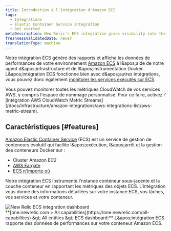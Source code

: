 ```yaml
---
title: Introduction à l'intégration d'Amazon ECS
tags:
  - Integrations
  - Elastic Container Service integration
  - Get started
metaDescription: New Relic's ECS integration gives visibility into the performance of your Amazon ECS environment.
freshnessValidatedDate: never
translationType: machine
---
```


Notre intégration ECS génère des rapports et affiche les données de performances de votre environnement [Amazon ECS](https://docs.aws.amazon.com/ecs/index.html) à l&amp;apos;aide de notre agent d&amp;apos;infrastructure et de l&amp;apos;instrumentation Docker. L&amp;apos;intégration ECS fonctionne bien avec d&amp;apos;autres intégrations, vous pouvez donc également [monitorer les services exécutés sur ECS](/docs/integrations/host-integrations/host-integrations-list/monitor-services-running-amazon-ecs).

<Callout variant="tip">
  Vous pouvez monitorer toutes les métriques CloudWatch de vos services AWS, y compris l&apos;espace de nommage personnalisé. Pour ce faire, activez l’ [intégration AWS CloudWatch Metric Streams](/docs/infrastructure/amazon-integrations/aws-integrations-list/aws-metric-stream).
</Callout>

## Caractéristiques [#features]

[Amazon Elastic Container Service](https://docs.aws.amazon.com/ecs/index.html) (ECS) est un service de gestion de conteneurs évolutif qui facilite l&amp;apos;exécution, l&amp;apos;arrêt et la gestion des conteneurs Docker sur :

* Cluster Amazon EC2
* [AWS Fargate](https://aws.amazon.com/fargate/)
* [ECS n&apos;importe où](https://aws.amazon.com/ecs/anywhere/)

Notre intégration ECS instrumente l&apos;nstance conteneur sous-jacente et la couche conteneur en rapportant les métriques des objets ECS. L&apos;intégration vous donne des informations détaillées sur votre instance ECS, vos tâches, vos services et votre conteneur.

<img title="new-relic-ecs-integration-dashboards.png" alt="New Relic ECS integration dashboard" src="/images/infrastructure_screenshot-crop_aws-ecs-dashboard.webp" />

<figcaption>
  <DNT>**[one.newrelic.com &gt; All capabilities](https://one.newrelic.com/all-capabilities) &amp;gt; All entities &amp;gt; ECS dashboard:**</DNT> L&amp;apos;intégration ECS rapporte des données de performances sur votre conteneur Amazon ECS.
</figcaption>

Les fonctionnalités incluent :

* Visualisez vos données dans <InlinePopover type="dashboards" />pré-construits pour des informations détaillées immédiates dans votre environnement ECS.
* Créez vos propres requêtes et graphiques dans le [générateur de requêtes](/docs/chart-builder/use-chart-builder/get-started/introduction-chart-builder).
* Créer [une condition d&apos;alerte](/docs/ecs-integration-recommended-alert-conditions).
* Explorez l&apos;entité à l&apos;aide de notre [explorateur d&apos;entités](/docs/new-relic-one/use-new-relic-one/ui-data/new-relic-one-entity-explorer).

## Compatibilité et exigences [#requirements]

Exigences:

* Agent de conteneur Amazon ECS 1.21.0 ou supérieur.
* Windows n&apos;est pas pris en charge.
* Cette intégration utilise notre [infrastructure agent](/docs/infrastructure/new-relic-infrastructure/getting-started/compatibility-requirements-new-relic-infrastructure) et notre [instrumentation Docker](/docs/infrastructure/install-configure-manage-infrastructure/docker-installation/docker-instrumentation-infrastructure) : les exigences et restrictions applicables de ces systèmes s&amp;apos;appliquent.

## Installation [#install]

Pour l&apos;installer, consultez notre [documentation d&apos;intégration d&apos;installation](/docs/install-ecs-integration).

## Vérifiez le code source [#source-code]

Cette intégration est un logiciel open source. Cela signifie que vous pouvez [parcourir son code source](https://github.com/newrelic/nri-ecs) et envoyer des améliorations, ou créer votre propre fork et le construire.

## moniteur avec agents linguistiques APM [#monitor-with-apm]

Vous pouvez également configurer les agents de langue APM pour qu&apos;ils s&apos;exécutent dans votre environnement ECS Fargate. Pour plus de détails, veuillez consulter l&apos;[agent APM dans le guide de configuration ECS](/docs/infrastructure/elastic-container-service-integration/monitor-ecs-with-apm-agents).